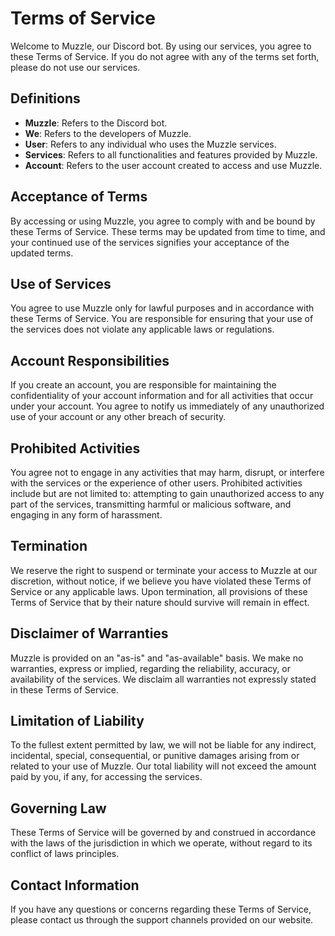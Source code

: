 # Terms of Service

Welcome to Muzzle, our Discord bot. By using our services, you agree to these Terms of Service. If you do not agree with any of the terms set forth, please do not use our services.

## Definitions

- **Muzzle**: Refers to the Discord bot.
- **We**: Refers to the developers of Muzzle.
- **User**: Refers to any individual who uses the Muzzle services.
- **Services**: Refers to all functionalities and features provided by Muzzle.
- **Account**: Refers to the user account created to access and use Muzzle.

## Acceptance of Terms

By accessing or using Muzzle, you agree to comply with and be bound by these Terms of Service. These terms may be updated from time to time, and your continued use of the services signifies your acceptance of the updated terms.

## Use of Services

You agree to use Muzzle only for lawful purposes and in accordance with these Terms of Service. You are responsible for ensuring that your use of the services does not violate any applicable laws or regulations.

## Account Responsibilities

If you create an account, you are responsible for maintaining the confidentiality of your account information and for all activities that occur under your account. You agree to notify us immediately of any unauthorized use of your account or any other breach of security.

## Prohibited Activities

You agree not to engage in any activities that may harm, disrupt, or interfere with the services or the experience of other users. Prohibited activities include but are not limited to: attempting to gain unauthorized access to any part of the services, transmitting harmful or malicious software, and engaging in any form of harassment.

## Termination

We reserve the right to suspend or terminate your access to Muzzle at our discretion, without notice, if we believe you have violated these Terms of Service or any applicable laws. Upon termination, all provisions of these Terms of Service that by their nature should survive will remain in effect.

## Disclaimer of Warranties

Muzzle is provided on an "as-is" and "as-available" basis. We make no warranties, express or implied, regarding the reliability, accuracy, or availability of the services. We disclaim all warranties not expressly stated in these Terms of Service.

## Limitation of Liability

To the fullest extent permitted by law, we will not be liable for any indirect, incidental, special, consequential, or punitive damages arising from or related to your use of Muzzle. Our total liability will not exceed the amount paid by you, if any, for accessing the services.

## Governing Law

These Terms of Service will be governed by and construed in accordance with the laws of the jurisdiction in which we operate, without regard to its conflict of laws principles.

## Contact Information

If you have any questions or concerns regarding these Terms of Service, please contact us through the support channels provided on our website.
